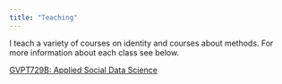 ```yaml
---
title: "Teaching"
---
```


I teach a variety of courses on identity and courses about methods. For more information about each class see below.

[GVPT729B: Applied Social Data Science](https://jkbirnir.github.io/GVPT729B/)
